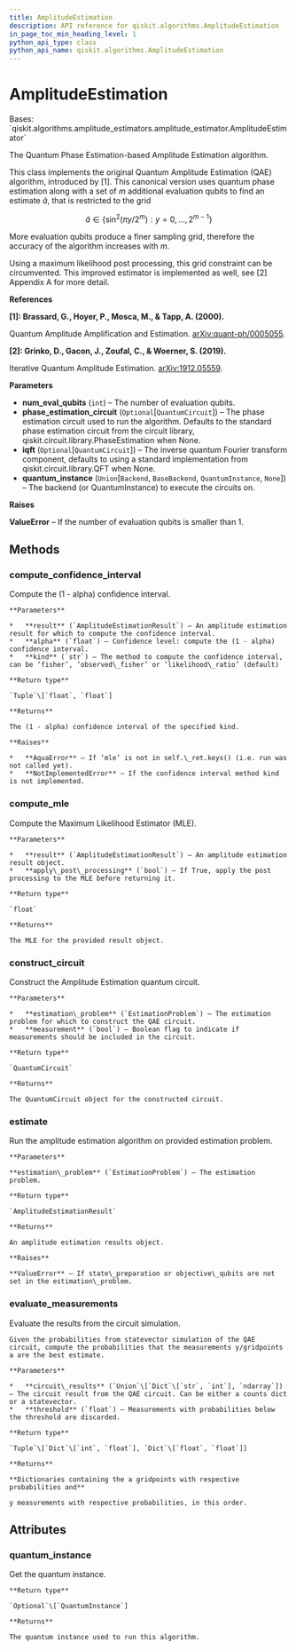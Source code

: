 ```yaml
---
title: AmplitudeEstimation
description: API reference for qiskit.algorithms.AmplitudeEstimation
in_page_toc_min_heading_level: 1
python_api_type: class
python_api_name: qiskit.algorithms.AmplitudeEstimation
---
```


# AmplitudeEstimation

<Class id="qiskit.algorithms.AmplitudeEstimation" github="https://github.com/qiskit/qiskit/tree/stable/0.19/qiskit/algorithms/amplitude_estimators/ae.py" signature="AmplitudeEstimation(num_eval_qubits, phase_estimation_circuit=None, iqft=None, quantum_instance=None)">
  Bases: `qiskit.algorithms.amplitude_estimators.amplitude_estimator.AmplitudeEstimator`

  The Quantum Phase Estimation-based Amplitude Estimation algorithm.

  This class implements the original Quantum Amplitude Estimation (QAE) algorithm, introduced by \[1]. This canonical version uses quantum phase estimation along with a set of $m$ additional evaluation qubits to find an estimate $\tilde{a}$, that is restricted to the grid

$$
\tilde{a} \in \{\sin^2(\pi  y / 2^m) : y = 0, ..., 2^{m-1}\}
$$

  More evaluation qubits produce a finer sampling grid, therefore the accuracy of the algorithm increases with $m$.

  Using a maximum likelihood post processing, this grid constraint can be circumvented. This improved estimator is implemented as well, see \[2] Appendix A for more detail.

  **References**

  **\[1]: Brassard, G., Hoyer, P., Mosca, M., & Tapp, A. (2000).**

  Quantum Amplitude Amplification and Estimation. [arXiv:quant-ph/0005055](http://arxiv.org/abs/quant-ph/0005055).

  **\[2]: Grinko, D., Gacon, J., Zoufal, C., & Woerner, S. (2019).**

  Iterative Quantum Amplitude Estimation. [arXiv:1912.05559](https://arxiv.org/abs/1912.05559).

  **Parameters**

  *   **num\_eval\_qubits** (`int`) – The number of evaluation qubits.
  *   **phase\_estimation\_circuit** (`Optional`\[`QuantumCircuit`]) – The phase estimation circuit used to run the algorithm. Defaults to the standard phase estimation circuit from the circuit library, qiskit.circuit.library.PhaseEstimation when None.
  *   **iqft** (`Optional`\[`QuantumCircuit`]) – The inverse quantum Fourier transform component, defaults to using a standard implementation from qiskit.circuit.library.QFT when None.
  *   **quantum\_instance** (`Union`\[`Backend`, `BaseBackend`, `QuantumInstance`, `None`]) – The backend (or QuantumInstance) to execute the circuits on.

  **Raises**

  **ValueError** – If the number of evaluation qubits is smaller than 1.

  ## Methods

  ### compute\_confidence\_interval

  <Function id="qiskit.algorithms.AmplitudeEstimation.compute_confidence_interval" name="compute_confidence_interval" signature="static AmplitudeEstimation.compute_confidence_interval(result, alpha=0.05, kind='likelihood_ratio')">
    Compute the (1 - alpha) confidence interval.

    **Parameters**

    *   **result** (`AmplitudeEstimationResult`) – An amplitude estimation result for which to compute the confidence interval.
    *   **alpha** (`float`) – Confidence level: compute the (1 - alpha) confidence interval.
    *   **kind** (`str`) – The method to compute the confidence interval, can be ‘fisher’, ‘observed\_fisher’ or ‘likelihood\_ratio’ (default)

    **Return type**

    `Tuple`\[`float`, `float`]

    **Returns**

    The (1 - alpha) confidence interval of the specified kind.

    **Raises**

    *   **AquaError** – If ‘mle’ is not in self.\_ret.keys() (i.e. run was not called yet).
    *   **NotImplementedError** – If the confidence interval method kind is not implemented.
  </Function>

  ### compute\_mle

  <Function id="qiskit.algorithms.AmplitudeEstimation.compute_mle" name="compute_mle" signature="static AmplitudeEstimation.compute_mle(result, apply_post_processing=False)">
    Compute the Maximum Likelihood Estimator (MLE).

    **Parameters**

    *   **result** (`AmplitudeEstimationResult`) – An amplitude estimation result object.
    *   **apply\_post\_processing** (`bool`) – If True, apply the post processing to the MLE before returning it.

    **Return type**

    `float`

    **Returns**

    The MLE for the provided result object.
  </Function>

  ### construct\_circuit

  <Function id="qiskit.algorithms.AmplitudeEstimation.construct_circuit" name="construct_circuit" signature="AmplitudeEstimation.construct_circuit(estimation_problem, measurement=False)">
    Construct the Amplitude Estimation quantum circuit.

    **Parameters**

    *   **estimation\_problem** (`EstimationProblem`) – The estimation problem for which to construct the QAE circuit.
    *   **measurement** (`bool`) – Boolean flag to indicate if measurements should be included in the circuit.

    **Return type**

    `QuantumCircuit`

    **Returns**

    The QuantumCircuit object for the constructed circuit.
  </Function>

  ### estimate

  <Function id="qiskit.algorithms.AmplitudeEstimation.estimate" name="estimate" signature="AmplitudeEstimation.estimate(estimation_problem)">
    Run the amplitude estimation algorithm on provided estimation problem.

    **Parameters**

    **estimation\_problem** (`EstimationProblem`) – The estimation problem.

    **Return type**

    `AmplitudeEstimationResult`

    **Returns**

    An amplitude estimation results object.

    **Raises**

    **ValueError** – If state\_preparation or objective\_qubits are not set in the estimation\_problem.
  </Function>

  ### evaluate\_measurements

  <Function id="qiskit.algorithms.AmplitudeEstimation.evaluate_measurements" name="evaluate_measurements" signature="AmplitudeEstimation.evaluate_measurements(circuit_results, threshold=1e-06)">
    Evaluate the results from the circuit simulation.

    Given the probabilities from statevector simulation of the QAE circuit, compute the probabilities that the measurements y/gridpoints a are the best estimate.

    **Parameters**

    *   **circuit\_results** (`Union`\[`Dict`\[`str`, `int`], `ndarray`]) – The circuit result from the QAE circuit. Can be either a counts dict or a statevector.
    *   **threshold** (`float`) – Measurements with probabilities below the threshold are discarded.

    **Return type**

    `Tuple`\[`Dict`\[`int`, `float`], `Dict`\[`float`, `float`]]

    **Returns**

    **Dictionaries containing the a gridpoints with respective probabilities and**

    y measurements with respective probabilities, in this order.
  </Function>

  ## Attributes

  ### quantum\_instance

  <Attribute id="qiskit.algorithms.AmplitudeEstimation.quantum_instance" name="quantum_instance">
    Get the quantum instance.

    **Return type**

    `Optional`\[`QuantumInstance`]

    **Returns**

    The quantum instance used to run this algorithm.
  </Attribute>
</Class>

